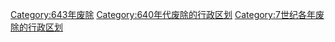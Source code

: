 [[Category:643年废除|Category:643年废除]]
[[Category:640年代废除的行政区划|Category:640年代废除的行政区划]]
[[Category:7世纪各年废除的行政区划|Category:7世纪各年废除的行政区划]]